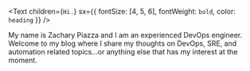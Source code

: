 <Text children={`Hi.`} sx={{ fontSize: [4, 5, 6], fontWeight: `bold`, color: `heading` }} />

My name is Zachary Piazza and I am an experienced DevOps engineer. Welcome to my blog where I share my thoughts on DevOps, SRE, and automation related topics...or anything else that has my interest at the moment.